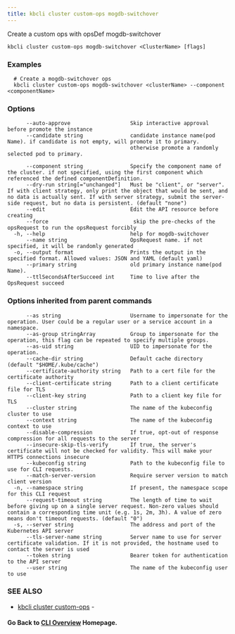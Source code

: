 ```yaml
---
title: kbcli cluster custom-ops mogdb-switchover
---
```


Create a custom ops with opsDef mogdb-switchover

```
kbcli cluster custom-ops mogdb-switchover <ClusterName> [flags]
```

### Examples

```
  # Create a mogdb-switchover ops
  kbcli cluster custom-ops mogdb-switchover <clusterName> --component <componentName>
```

### Options

```
      --auto-approve                   Skip interactive approval before promote the instance
      --candidate string               candidate instance name(pod Name). if candidate is not empty, will promote it to primary.
                                       otherwise promote a randomly selected pod to primary.
                                       
      --component string               Specify the component name of the cluster. if not specified, using the first component which referenced the defined componentDefinition.
      --dry-run string[="unchanged"]   Must be "client", or "server". If with client strategy, only print the object that would be sent, and no data is actually sent. If with server strategy, submit the server-side request, but no data is persistent. (default "none")
      --edit                           Edit the API resource before creating
      --force                           skip the pre-checks of the opsRequest to run the opsRequest forcibly
  -h, --help                           help for mogdb-switchover
      --name string                    OpsRequest name. if not specified, it will be randomly generated
  -o, --output format                  Prints the output in the specified format. Allowed values: JSON and YAML (default yaml)
      --primary string                 old primary instance name(pod Name).
      --ttlSecondsAfterSucceed int     Time to live after the OpsRequest succeed
```

### Options inherited from parent commands

```
      --as string                      Username to impersonate for the operation. User could be a regular user or a service account in a namespace.
      --as-group stringArray           Group to impersonate for the operation, this flag can be repeated to specify multiple groups.
      --as-uid string                  UID to impersonate for the operation.
      --cache-dir string               Default cache directory (default "$HOME/.kube/cache")
      --certificate-authority string   Path to a cert file for the certificate authority
      --client-certificate string      Path to a client certificate file for TLS
      --client-key string              Path to a client key file for TLS
      --cluster string                 The name of the kubeconfig cluster to use
      --context string                 The name of the kubeconfig context to use
      --disable-compression            If true, opt-out of response compression for all requests to the server
      --insecure-skip-tls-verify       If true, the server's certificate will not be checked for validity. This will make your HTTPS connections insecure
      --kubeconfig string              Path to the kubeconfig file to use for CLI requests.
      --match-server-version           Require server version to match client version
  -n, --namespace string               If present, the namespace scope for this CLI request
      --request-timeout string         The length of time to wait before giving up on a single server request. Non-zero values should contain a corresponding time unit (e.g. 1s, 2m, 3h). A value of zero means don't timeout requests. (default "0")
  -s, --server string                  The address and port of the Kubernetes API server
      --tls-server-name string         Server name to use for server certificate validation. If it is not provided, the hostname used to contact the server is used
      --token string                   Bearer token for authentication to the API server
      --user string                    The name of the kubeconfig user to use
```

### SEE ALSO

* [kbcli cluster custom-ops](kbcli_cluster_custom-ops.md)	 - 

#### Go Back to [CLI Overview](cli.md) Homepage.

